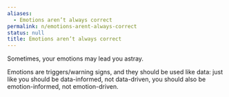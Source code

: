```yaml
---
aliases:
  - Emotions aren’t always correct
permalink: n/emotions-arent-always-correct
status: null
title: Emotions aren’t always correct
---
```

Sometimes, your emotions may lead you astray.

Emotions are triggers/warning signs, and they should be used like data: just like you should be data-informed, not data-driven, you should also be emotion-informed, not emotion-driven.

